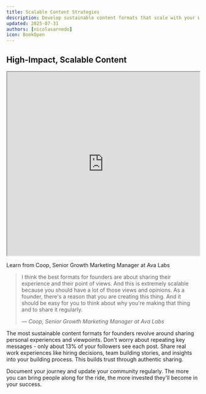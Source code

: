 ```yaml
---
title: Scalable Content Strategies
description: Develop sustainable content formats that scale with your Web3 startup
updated: 2025-07-31
authors: [nicolasarnedo]
icon: BookOpen
---
```


## High-Impact, Scalable Content

<div style={{ margin: '2rem 0' }}>
  <iframe 
    src="https://drive.google.com/file/d/15v-W1NjYKUA88Hxd6LU4L40AaKIHGwXz/preview" 
    width="100%" 
    height="480" 
    allow="autoplay"
    style={{ border: 'none', borderRadius: '8px' }}
  ></iframe>
  <p style={{ textAlign: 'center', marginTop: '1rem', fontSize: '0.95rem', color: '#666' }}>
    Learn from Coop, Senior Growth Marketing Manager at Ava Labs
  </p>
</div>

<blockquote className="quote-card">
  <p>I think the best formats for founders are about sharing their experience and their point of views. And this is extremely scalable because you should have a lot of those views and opinions. As a founder, there's a reason that you are creating this thing. And it should be easy for you to think about why you're making that thing and to share it regularly.</p>
  <cite>— Coop, Senior Growth Marketing Manager at Ava Labs</cite>
</blockquote>

The most sustainable content formats for founders revolve around sharing personal experiences and viewpoints. Don't worry about repeating key messages - only about 13% of your followers see each post. Share real work experiences like hiring decisions, team building stories, and insights into your building process. This builds trust through authentic sharing.

Document your journey and update your community regularly. The more you can bring people along for the ride, the more invested they'll become in your success.